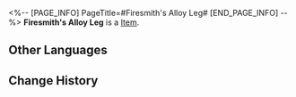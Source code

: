 <%-- [PAGE_INFO]
PageTitle=#Firesmith's Alloy Leg#
[END_PAGE_INFO] --%>
{{Item Infobox
|id          = 31074
|image       = Item Firesmith's Alloy Leg.png
|type        = 
|invCategory = Relics
|rarity      = 2
|effect      = 
|description = A prosthetic produced from metallic alloy. Its surface is entwined with vivid fiery carvings.
|source1     = [[Cavern of Corrosion: Stargazer Navalia]]
}}
'''Firesmith's Alloy Leg''' is a [[Item]].

==Other Languages==
{{Other Languages
|en   = Firesmith's Alloy Leg
|zhs  = 火匠的合金义肢
|zht  = 火匠的合金義肢
|ja   = 火匠の合金義肢
|ko   = 화장(火匠)의 합금 의족
|es   = Pierna metálica del forjador
|fr   = Jambe en alliage de Forgefeu
|ru   = Литая нога кузнеца
|th   = Firesmith's Alloy Leg
|vi   = Chân Hợp Kim Của Thợ Rèn Lửa
|de   = Metallbein des Feuerschmieds
|id   = Firesmith's Alloy Leg
|pt   = Perna de Liga do Artesão de Fogo
}}

==Change History==
{{Change History|2.0}}
